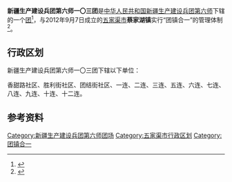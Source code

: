 {{中国乡级行政区
|行政区全称           = 新疆生产建设兵团第六师一〇三团<br>五家渠市蔡家湖镇
|上级行政区           = [[新疆生产建设兵团第六师|新疆生产建设兵团第六师]]<br>[[新疆维吾尔自治区|新疆维吾尔自治区]][[五家渠市|五家渠市]]
|行政区类别           = [[团_(军队)|团]]
}}

'''新疆生产建设兵团第六师一〇三团'''是[[中华人民共和国|中华人民共和国]][[新疆生产建设兵团|新疆生产建设兵团]][[新疆生产建设兵团第六师|第六师]]下辖的一个[[团_(军队)|团]]<ref>{{Cite journal|title=新疆生产建设兵团分布图|author=新疆生产建设兵团年鉴编辑委员会|journal=兵团年鉴|publisher=新疆生产建设兵团年鉴社|doi=10.42437/y.cnki.yxjsc.2021.000007|year=2020|location=乌鲁木齐|page=7-8|issn=1671-3338}}</ref>，与2012年9月7日成立的[[五家渠市|五家渠市]]'''蔡家湖镇'''实行“团镇合一”的管理体制<ref>{{cite web |title=新疆兵团五家渠市蔡家湖镇揭牌成立 建制镇增至3个 |url=http://www.chinanews.com/df/2012/11-06/4307172.shtml |website=中国新闻网 |access-date=2020-08-24 |archive-date=2012-11-12 |archive-url=https://web.archive.org/web/20121112110533/http://www.chinanews.com/df/2012/11-06/4307172.shtml |dead-url=no }}</ref>。

== 行政区划 ==
新疆生产建设兵团第六师一〇三团下辖以下单位：

香甜路社区、胜利街社区、团结街社区、一连、二连、三连、五连、六连、七连、八连、九连、十连、十二连。

== 参考资料 ==
{{reflist}}

{{新疆行政区划小作品}}
{{新疆维吾尔自治区五家渠市行政区划}}
{{新疆生产建设兵团第六师}}
{{DEFAULTSORT:103}}
[[Category:新疆生产建设兵团第六师团场|Category:新疆生产建设兵团第六师团场]]
[[Category:五家渠市行政区划|Category:五家渠市行政区划]]
[[Category:团镇合一|Category:团镇合一]]